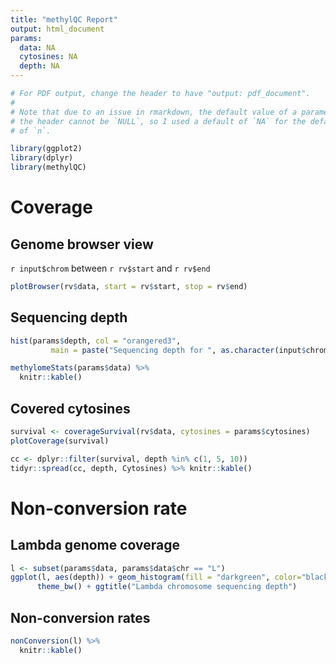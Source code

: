 ```yaml
---
title: "methylQC Report"
output: html_document
params:
  data: NA
  cytosines: NA
  depth: NA
---
```


```r
# For PDF output, change the header to have "output: pdf_document".
#
# Note that due to an issue in rmarkdown, the default value of a parameter in
# the header cannot be `NULL`, so I used a default of `NA` for the default value
# of `n`.
```

```r
library(ggplot2)
library(dplyr)
library(methylQC)
```


# Coverage  

## Genome browser view

`r input$chrom` between `r rv$start` and `r rv$end`

```r
plotBrowser(rv$data, start = rv$start, stop = rv$end)
```

## Sequencing depth

```r
hist(params$depth, col = "orangered3",
         main = paste("Sequencing depth for ", as.character(input$chrom)), xlab = "Depth")
```

```r
methylomeStats(params$data) %>%
  knitr::kable()
```

## Covered cytosines

```r
survival <- coverageSurvival(rv$data, cytosines = params$cytosines)
plotCoverage(survival)
```

```r
cc <- dplyr::filter(survival, depth %in% c(1, 5, 10))
tidyr::spread(cc, depth, Cytosines) %>% knitr::kable()
```

# Non-conversion rate

## Lambda genome coverage

```r
l <- subset(params$data, params$data$chr == "L")
ggplot(l, aes(depth)) + geom_histogram(fill = "darkgreen", color="black") +
      theme_bw() + ggtitle("Lambda chromosome sequencing depth")
```

## Non-conversion rates

```r
nonConversion(l) %>%
  knitr::kable()
```

